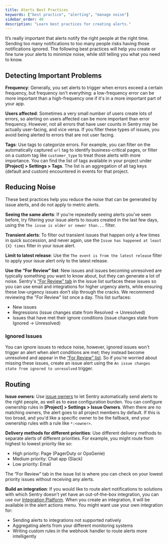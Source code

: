 ```yaml
---
title: Alerts Best Practices
keywords: ["best practice", "alerting", "manage noise"]
sidebar_order: 40
description: "Learn best practices for creating alerts."
---
```


It’s really important that alerts notify the right people at the right time. Sending too many notifications to too many people risks having those notifications ignored. The following best practices will help you create or fine tune your alerts to minimize noise, while still telling you what you need to know.

## Detecting Important Problems

**Frequency**: Generally, you set alerts to trigger when errors exceed a certain frequency, but frequency isn't everything: a low-frequency error can be more important than a high-frequency one if it's in a more important part of your app.

**Users affected**: Sometimes a very small number of users create lots of errors, so alerting on users affected can be more important than error frequency. However, not all errors that have user counts in Sentry may be actually user-facing, and vice versa. If you filter these types of issues, you avoid being alerted to errors that are not user facing.

**Tags**: Use tags to categorize errors. For example, you can filter on the automatically captured `url` tag to identify business-critical pages, or filter on a custom tag like `customer_type` to treat those alerts with more importance. You can find the list of tags available in your project under **[Project] > Settings > Tags**. The list is an aggregation of all tag keys (default and custom) encountered in events for that project.

## Reducing Noise

<Note>

These best practices help you reduce the noise that can be generated by issue alerts, and do not apply to metric alerts.

</Note>

**Seeing the same alerts**: If you're repeatedly seeing alerts you've seen before, try filtering your issue alerts to issues created in the last few days, using the `The issue is older or newer than...` filter.

**Transient alerts**: To filter out transient issues that happen only a few times in quick succession, and never again, use the `Issue has happened at least {X} times` filter in your issue alert.

**Limit to latest release**: Use the `The event is from the latest release` filter to apply your issue alert only to the latest release.

**Use the “For Review” list**: New issues and issues becoming unresolved are typically something you want to know about, but they can generate a lot of noise. Sentry's [“For Review” tab](/product/issues/states-triage/#mark-reviewed) in the issue list surfaces these issues so you can use email and integrations for higher urgency alerts, while ensuring these low-urgency issues don’t slip through the cracks. We recommend reviewing the "For Review" list once a day. This list surfaces:

- New issues
- Regressions (issue changes state from Resolved -> Unresolved)
- Issues that have met their ignore conditions (issue changes state from Ignored -> Unresolved)

### Ignored Issues

You can ignore issues to reduce noise, however, ignored issues won't trigger an alert when alert conditions are met; they instead become unresolved and appear in the [“For Review” list](/product/issues/states-triage/#mark-reviewed). So if you're worried about missing these issues, create an issue alert using the `An issue changes state from ignored to unresolved` trigger.

## Routing

**Issue owners**: Use [issue owners](/product/issues/issue-owners/) to let Sentry automatically send alerts to the right people, as well as to ease configuration burden. You can configure ownership rules in **[Project] > Settings > Issue Owners**. When there are no matching owners, the alert goes to all project members by default. If this is too broad, and you'd like a specific owner to be the fallback, end your ownership rules with a rule like `*:<owner>`.

**Delivery methods for different priorities**: Use different delivery methods to separate alerts of different priorities. For example, you might route from highest to lowest priority like so:

- High priority: Page (PagerDuty or OpsGenie)
- Medium priority: Chat app (Slack)
- Low priority: Email

The “For Review” tab in the issue list is where you can check on your lowest priority issues without receiving any alerts.

**Build an integration**: If you would like to route alert notifications to solutions with which Sentry doesn't yet have an out-of-the-box integration, you can use our [Integration Platform](/product/integrations/integration-platform/). When you create an integration, it will be available in the alert actions menu. You might want use your own integration for:

- Sending alerts to integrations not supported natively
- Aggregating alerts from your different monitoring systems
- Writing custom rules in the webhook handler to route alerts more intelligently
